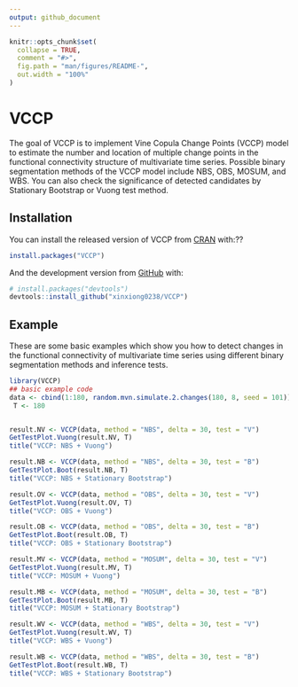 ```yaml
---
output: github_document
---
```


<!-- README.md is generated from README.Rmd. Please edit that file -->

```r
knitr::opts_chunk$set(
  collapse = TRUE,
  comment = "#>",
  fig.path = "man/figures/README-",
  out.width = "100%"
)
```

# VCCP

<!-- badges: start -->
<!-- badges: end -->

The goal of VCCP is to implement Vine Copula Change Points (VCCP) model to estimate the number and location of multiple change points in the functional connectivity structure of multivariate time series. Possible binary segmentation methods of the VCCP model include NBS, OBS, MOSUM, and WBS. You can also check the significance of detected candidates by Stationary Bootstrap or Vuong test method.

## Installation

You can install the released version of VCCP from [CRAN](https://CRAN.R-project.org) with:??

``` r
install.packages("VCCP")
```

And the development version from [GitHub](https://github.com/) with: 

``` r
# install.packages("devtools")
devtools::install_github("xinxiong0238/VCCP")
```
## Example

These are some basic examples which show you how to detect changes in the functional connectivity of multivariate time series using different binary segmentation methods 
and inference tests.

```r
library(VCCP)
## basic example code
data <- cbind(1:180, random.mvn.simulate.2.changes(180, 8, seed = 101))
 T <- 180


result.NV <- VCCP(data, method = "NBS", delta = 30, test = "V")
GetTestPlot.Vuong(result.NV, T)
title("VCCP: NBS + Vuong")

result.NB <- VCCP(data, method = "NBS", delta = 30, test = "B")
GetTestPlot.Boot(result.NB, T)
title("VCCP: NBS + Stationary Bootstrap")

result.OV <- VCCP(data, method = "OBS", delta = 30, test = "V")
GetTestPlot.Vuong(result.OV, T)
title("VCCP: OBS + Vuong")

result.OB <- VCCP(data, method = "OBS", delta = 30, test = "B")
GetTestPlot.Boot(result.OB, T)
title("VCCP: OBS + Stationary Bootstrap")

result.MV <- VCCP(data, method = "MOSUM", delta = 30, test = "V")
GetTestPlot.Vuong(result.MV, T)
title("VCCP: MOSUM + Vuong")

result.MB <- VCCP(data, method = "MOSUM", delta = 30, test = "B")
GetTestPlot.Boot(result.MB, T)
title("VCCP: MOSUM + Stationary Bootstrap")

result.WV <- VCCP(data, method = "WBS", delta = 30, test = "V")
GetTestPlot.Vuong(result.WV, T)
title("VCCP: WBS + Vuong")

result.WB <- VCCP(data, method = "WBS", delta = 30, test = "B")
GetTestPlot.Boot(result.WB, T)
title("VCCP: WBS + Stationary Bootstrap")
```

